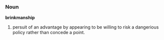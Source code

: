 ===Noun===
'''brinkmanship'''

# persuit of an advantage by appearing to be willing to risk a dangerious policy rather than concede a point.